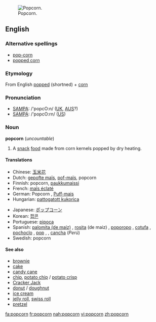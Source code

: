 [[Image:Popcorn04.jpg|thumb|right|Popcorn.]]
==English==

===Alternative spellings===
*[[pop-corn]]
*[[popped corn]]

===Etymology===
From English [[popped]] (shortned) + [[corn]]

===Pronunciation===
*[[SAMPA]]: /'popcO:n/ ([[UK]], [[AUS]]?)
*[[SAMPA]]: /'popcO:rn/ ([[US]])

===Noun===
'''popcorn''' (''uncountable'')

# A [[snack]] [[food]] made from corn kernels popped by dry heating.

====Translations====
{{top}}
*Chinese: [[玉米花]]
*Dutch: [[gepofte maïs]], [[pof-maïs]], popcorn {{g|Dutch}}
*Finnish: popcorn, [[paukkumaissi]]
*French: [[maîs éclaté]] {{m}}
*German: Popcorn {{n}}, [[Puff-mais]] {{m}}
*Hungarian: [[pattogatott kukorica]]
{{mid}}
*Japanese: [[ポップコーン]]
*Korean: [[팝콘]]
*Portuguese: [[pipoca]] {{f}}
*Spanish: [[palomita (de maíz)]]  {{f}} , [[rosita]] (de maiz) {{f}}, [[poporopo]] {{m}} {{italbrac|Guatemala}}, [[cotufa]] {{f}} {{italbrac|Venezuela}}, [[pochoclo]] {{m}} {{italbrac|Argentina}}, [[pop]] {{m}} {{italbrac|Uruguay}} {{g|Spanish}}, , [[cancha]] (''Perú'')
*Swedish: popcorn {{n}}
{{bottom}}

====See also====
*[[brownie]]
*[[cake]]
*[[candy cane]]
*[[chip]], [[potato chip]] / [[potato crisp]]
*[[Cracker Jack]]
*[[donut]] / [[doughnut]]
*[[ice cream]]
*[[jelly roll]], [[swiss roll]]
*[[pretzel]]

[[fa:popcorn]]
[[fr:popcorn]]
[[nah:popcorn]]
[[vi:popcorn]]
[[zh:popcorn]]